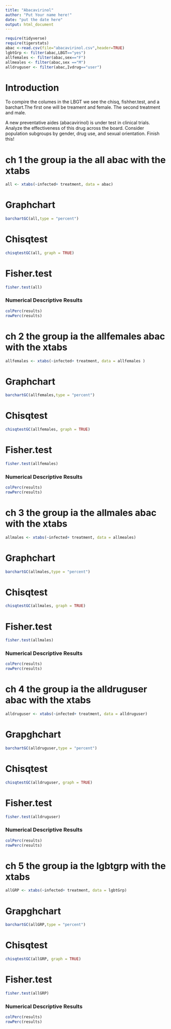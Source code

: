 ---
title: "Abacavirinol"
author: "Put Your name here!"
date: "put the date here"
output: html_document
---

```{r include=FALSE,echo=FALSE}
require(tidyverse)
require(tigerstats)
abac <-read.csv(file="abacavirinol.csv",header=TRUE)
lgbtGrp <- filter(abac,LBGT=="yes")
allfemales <- filter(abac,sex=="F")
allmeales <- filter(abac,sex =="M")
alldruguser <- filter(abac,Ivdrug=="user")
```


# Introduction
To compire the columes in the LBGT we see the chisq, fishher.test, and a barchart.The first one will be treament and female. The second treatment and male.
<!--In this section you explain what you are trying to show.  Where did the data come from?  What is the research or other question you are trying to answer?.  If you skimp in this section expect to be marked down in your grade. Paint a picture of the project a couple of paragraphs is expected!-->

A new  preventative aides (abacavirinol) is under test in clinical trials. Analyze the effectiveness of this drug across the board. Consider population subgroups by gender, drug use, and sexual orientation. Finish this!

# ch 1 the group ia the all abac with the xtabs

```{r}
all <- xtabs(~infected+ treatment, data = abac)
```
# Graphchart 
```{r}
barchartGC(all,type = "percent")
```
# Chisqtest
```{r}
chisqtestGC(all, graph = TRUE)

```
# Fisher.test
```{r}
fisher.test(all)
```
### Numerical Descriptive Results
```{r}
colPerc(results)
rowPerc(results)
```






# ch 2 the group ia the allfemales abac with the xtabs
```{r}
allfemales <- xtabs(~infected+ treatment, data = allfemales )
```
# Graphchart 
```{r}
barchartGC(allfemales,type = "percent")
```

# Chisqtest
```{r}
chisqtestGC(allfemales, graph = TRUE)
```
# Fisher.test
```{r}
fisher.test(allfemales)
```
### Numerical Descriptive Results
```{r}
colPerc(results)
rowPerc(results)
```






# ch 3 the group ia the allmales abac with the xtabs
```{r}
allmales <- xtabs(~infected+ treatment, data = allmeales)
```
# Graphchart
```{r}
barchartGC(allmales,type = "percent")
```
# Chisqtest
```{r}
chisqtestGC(allmales, graph = TRUE)
```
# Fisher.test
```{r}
fisher.test(allmales)
```
### Numerical Descriptive Results
```{r}
colPerc(results)
rowPerc(results)
```





# ch 4 the group ia the alldruguser abac with the xtabs
```{r}
alldruguser <- xtabs(~infected+ treatment, data = alldruguser)
```
# Grapghchart
```{r}
barchartGC(alldruguser,type = "percent")
```
# Chisqtest
```{r}
chisqtestGC(alldruguser, graph = TRUE)
```
# Fisher.test
```{r}
fisher.test(alldruguser)
```
### Numerical Descriptive Results
```{r}
colPerc(results)
rowPerc(results)
```





# ch 5 the group ia the lgbtgrp with the xtabs
```{r}
allGRP <- xtabs(~infected+ treatment, data = lgbtGrp)
```
# Grapghchart
```{r}
barchartGC(allGRP,type = "percent")
```
# Chisqtest
```{r}
chisqtestGC(allGRP, graph = TRUE)
```
# Fisher.test
```{r}
fisher.test(allGRP)
```
### Numerical Descriptive Results
```{r}
colPerc(results)
rowPerc(results)
```

